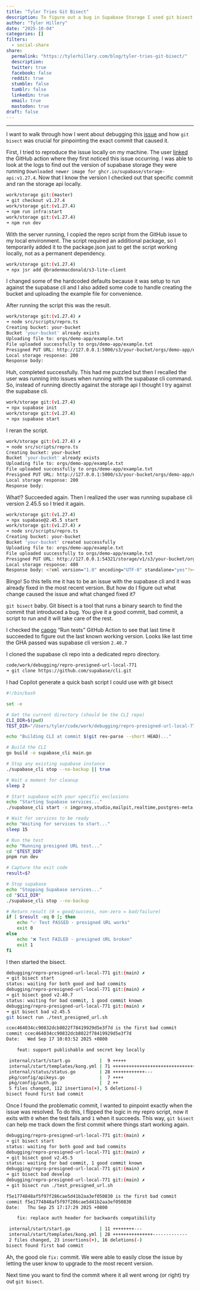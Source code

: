 ```yaml
---
title: "Tyler Tries Git Bisect"
description: To figure out a bug in Supabase Storage I used git bisect to track down what happened.
author: "Tyler Hillery"
date: "2025-10-04"
categories: []
filters:
  - social-share
share:
  permalink: "https://tylerhillery.com/blog/tyler-tries-git-bisect/"
  description:
  twitter: true
  facebook: false
  reddit: true
  stumble: false
  tumblr: false
  linkedin: true
  email: true
  mastodon: true
draft: false 
---
```


------------------------------------------------------------------------

I want to walk through how I went about debugging this [issue](https://github.com/supabase/storage/issues/771) and how `git bisect` was crucial for pinpointing the exact commit that caused it.

First, I tried to reproduce the issue locally on my machine. The user [linked](https://github.com/Cap-go/capgo/actions/runs/17979805447/job/51142531945) the GitHub action where they first noticed this issue occurring. I was able to look at the logs to find out the version of supabase storage they were running `Downloaded newer image for ghcr.io/supabase/storage-api:v1.27.4`. Now that I know the version I checked out that specific commit and ran the storage api locally.

```bash
work/storage git:(master) 
➜ git checkout v1.27.4
work/storage git:(v1.27.4) 
➜ npm run infra:start
work/storage git:(v1.27.4) 
➜ npm run dev
```

With the server running, I copied the repro script from the GitHub issue to my local environment. The script required an additional package, so I temporarily added it to the package.json just to get the script working locally, not as a permanent dependency.

```bash
work/storage git:(v1.27.4) 
➜ npx jsr add @bradenmacdonald/s3-lite-client
```

I changed some of the hardcoded defaults because it was setup to run against the supabase cli and I also added some code to handle creating the bucket and uploading the example file for convenience.

After running the script this was the result.

```bash
work/storage git:(v1.27.4) ✗
➜ node src/scripts/repro.ts
Creating bucket: your-bucket
Bucket 'your-bucket' already exists
Uploading file to: orgs/demo-app/example.txt
File uploaded successfully to orgs/demo-app/example.txt
Presigned PUT URL: http://127.0.0.1:5000/s3/your-bucket/orgs/demo-app/example.txt?X-Amz-Content-Sha256=UNSIGNED-PAYLOAD&x-id=PutObject&X-Amz-Algorithm=AWS4-HMAC-SHA256&X-Amz-Credential=b585f311d839730f8a980a3457be2787%2F20251004%2Fus-east-1%2Fs3%2Faws4_request&X-Amz-Date=20251004T193230Z&X-Amz-Expires=60&X-Amz-SignedHeaders=host&X-Amz-Signature=75b7bd2d33b66855952bad41bc56f17aaa98cd96a50f49ad96540c030e27ee19
Local storage response: 200
Response body:
```

Huh, completed successfully. This had me puzzled but then I recalled the user was running into issues when running with the supabase cli command. So, instead of running directly against the storage api I thought I try against the supabase cli. 

```bash
work/storage git:(v1.27.4)
➜ npx supabase init
work/storage git:(v1.27.4)
➜ npx supabase start
```

I reran the script.

```bash
work/storage git:(v1.27.4) ✗
➜ node src/scripts/repro.ts
Creating bucket: your-bucket
Bucket 'your-bucket' already exists
Uploading file to: orgs/demo-app/example.txt
File uploaded successfully to orgs/demo-app/example.txt
Presigned PUT URL: http://127.0.0.1:5000/s3/your-bucket/orgs/demo-app/example.txt?X-Amz-Content-Sha256=UNSIGNED-PAYLOAD&x-id=PutObject&X-Amz-Algorithm=AWS4-HMAC-SHA256&X-Amz-Credential=b585f311d839730f8a980a3457be2787%2F20251004%2Fus-east-1%2Fs3%2Faws4_request&X-Amz-Date=20251004T193230Z&X-Amz-Expires=60&X-Amz-SignedHeaders=host&X-Amz-Signature=75b7bd2d33b66855952bad41bc56f17aaa98cd96a50f49ad96540c030e27ee19
Local storage response: 200
Response body:
```
What!? Succeeded again. Then I realized the user was running supabase cli version 2.45.5 so I tried it again.

```bash
work/storage git:(v1.27.4)
➜ npx supabase@2.45.5 start
work/storage git:(v1.27.4) ✗
➜ node src/scripts/repro.ts
Creating bucket: your-bucket
Bucket 'your-bucket' created successfully
Uploading file to: orgs/demo-app/example.txt
File uploaded successfully to orgs/demo-app/example.txt
Presigned PUT URL: http://127.0.0.1:54321/storage/v1/s3/your-bucket/orgs/demo-app/example.txt?X-Amz-Content-Sha256=UNSIGNED-PAYLOAD&x-id=PutObject&X-Amz-Algorithm=AWS4-HMAC-SHA256&X-Amz-Credential=625729a08b95bf1b7ff351a663f3a23c%2F20251004%2Flocal%2Fs3%2Faws4_request&X-Amz-Date=20251004T201956Z&X-Amz-Expires=60&X-Amz-SignedHeaders=host&X-Amz-Signature=1f2ff5cca5aad73d7e1e53224e6b6a3f96f89bbf144a3cdebc2ef9825d15c7de
Local storage response: 400
Response body: <?xml version="1.0" encoding="UTF-8" standalone="yes"?><Error><Resource>your-bucket/orgs/demo-app/example.txt</Resource><Code>InvalidSignature</Code><Message>Unsupported authorization type</Message></Error>
```

Bingo! So this tells me it has to be an issue with the supabase cli and it was already fixed in the most recent version. But how do I figure out what change caused the issue and what changed fixed it? 

`git bisect` baby. Git bisect is a tool that runs a binary search to find the commit that introduced a bug. You give it a good commit, bad commit, a script to run and it will take care of the rest. 

I checked the [capgo](https://github.com/Cap-go/capgo/actions/workflows/tests.yml) "Run tests" GitHub Action to see that last time it succeeded to figure out the last known working version. Looks like last time the GHA passed was supabase cli version `2.40.7`

I cloned the supabase cli repo into a dedicated repro directory.

```bash
code/work/debugging/repro-presigned-url-local-771
➜ git clone https://github.com/supabase/cli.git
```

I had Copilot generate a quick bash script I could use with git bisect

```bash
#!/bin/bash

set -e

# Get the current directory (should be the CLI repo)
CLI_DIR=$(pwd)
TEST_DIR="/Users/tyler/code/work/debugging/repro-presigned-url-local-771"

echo "Building CLI at commit $(git rev-parse --short HEAD)..."

# Build the CLI
go build -o supabase_cli main.go

# Stop any existing supabase instance
./supabase_cli stop --no-backup || true

# Wait a moment for cleanup
sleep 2

# Start supabase with your specific exclusions
echo "Starting Supabase services..."
./supabase_cli start -x imgproxy,studio,mailpit,realtime,postgres-meta,supavisor,studio,logflare,vector,realtime,gotrue,edge-runtime

# Wait for services to be ready
echo "Waiting for services to start..."
sleep 15

# Run the test
echo "Running presigned URL test..."
cd "$TEST_DIR"
pnpm run dev

# Capture the exit code
result=$?

# Stop supabase
echo "Stopping Supabase services..."
cd "$CLI_DIR"
./supabase_cli stop --no-backup

# Return result (0 = good/success, non-zero = bad/failure)
if [ $result -eq 0 ]; then
    echo "✅ Test PASSED - presigned URL works"
    exit 0
else
    echo "❌ Test FAILED - presigned URL broken"
    exit 1
fi
```

I then started the bisect.

```bash
debugging/repro-presigned-url-local-771 git:(main) ✗
➜ git bisect start
status: waiting for both good and bad commits
debugging/repro-presigned-url-local-771 git:(main) ✗
➜ git bisect good v2.40.7
status: waiting for bad commit, 1 good commit known
debugging/repro-presigned-url-local-771 git:(main) ✗
➜ git bisect bad v2.45.5
git bisect run ./test_presigned_url.sh

ccec464034cc90832dcb8022f78419929d5e3f7d is the first bad commit
commit ccec464034cc90832dcb8022f78419929d5e3f7d
Date:   Wed Sep 17 10:03:52 2025 +0800

    feat: support publishable and secret key locally

 internal/start/start.go           |  9 +++++
 internal/start/templates/kong.yml | 71 ++++++++++++++++++++++++++++++++++++++-
 internal/status/status.go         | 28 ++++++++++++---
 pkg/config/apikeys.go             |  7 ++++
 pkg/config/auth.go                |  2 ++
 5 files changed, 112 insertions(+), 5 deletions(-)
bisect found first bad commit
```

Once I found the problematic commit, I wanted to pinpoint exactly when the issue was resolved. To do this, I flipped the logic in my repro script, now it exits with `0` when the test fails and `1` when it succeeds. This way, `git bisect` can help me track down the first commit where things start working again.

```bash
debugging/repro-presigned-url-local-771 git:(main) ✗
➜ git bisect start
status: waiting for both good and bad commits
debugging/repro-presigned-url-local-771 git:(main) ✗
➜ git bisect good v2.45.5
status: waiting for bad commit, 1 good commit known
debugging/repro-presigned-url-local-771 git:(main) ✗
➜ git bisect bad develop
debugging/repro-presigned-url-local-771 git:(main) ✗
➜ git bisect run ./test_presigned_url.sh

f5e1774848af5f97f286cae5d41b2aa3ef050830 is the first bad commit
commit f5e1774848af5f97f286cae5d41b2aa3ef050830
Date:   Thu Sep 25 17:17:29 2025 +0800

    fix: replace auth header for backwards compatibility

 internal/start/start.go           | 11 ++++++++---
 internal/start/templates/kong.yml | 28 +++++++++++++++-------------
 2 files changed, 23 insertions(+), 16 deletions(-)
bisect found first bad commit
```

Ah, the good ole `fix:` commit. We were able to easily close the issue by letting the user know to upgrade to the most recent version. 

Next time you want to find the commit where it all went wrong (or right) try out `git bisect`. 